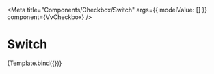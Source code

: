 
<Meta
	title="Components/Checkbox/Switch"
	args={{
		modelValue: []
	}}
	component={VvCheckbox}
/>

# Switch

<Canvas>
	<Story
		name="Switch"
		play={switchTest}
		args={{
			id: 3,
			label: 'Option 1',
			name: 'ck3',
			switch: true,
			value: { a: 'Option 3' }
		}}>
		{Template.bind({})}
	</Story>
</Canvas>
